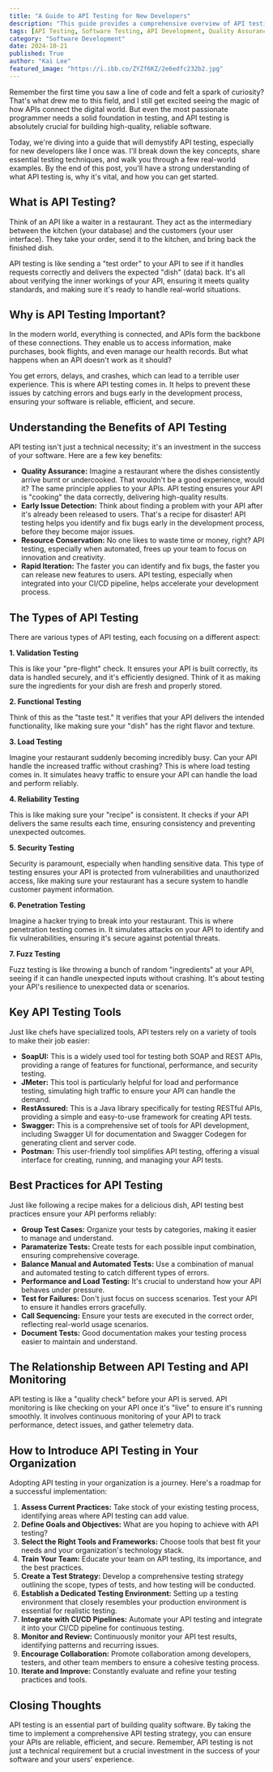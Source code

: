 ```yaml
---
title: "A Guide to API Testing for New Developers"
description: "This guide provides a comprehensive overview of API testing for new developers, explaining its importance, various types, essential tools, and best practices. Learn how to ensure your APIs are reliable, secure, and performant."
tags: [API Testing, Software Testing, API Development, Quality Assurance, Web Development, REST API, SOAP API, Software Engineering, DevOps]
category: "Software Development"
date: 2024-10-21
published: True
author: "Kai Lee"
featured_image: "https://i.ibb.co/ZYZf6KZ/2e6edfc232b2.jpg"
---
```



Remember the first time you saw a line of code and felt a spark of curiosity? That's what drew me to this field, and I still get excited seeing the magic of how APIs connect the digital world. But even the most passionate programmer needs a solid foundation in testing, and API testing is absolutely crucial for building high-quality, reliable software.

Today, we're diving into a guide that will demystify API testing, especially for new developers like I once was. I'll break down the key concepts, share essential testing techniques, and walk you through a few real-world examples.  By the end of this post, you'll have a strong understanding of what API testing is, why it's vital, and how you can get started.

## What is API Testing?

Think of an API like a waiter in a restaurant. They act as the intermediary between the kitchen (your database) and the customers (your user interface).  They take your order, send it to the kitchen, and bring back the finished dish.  

API testing is like sending a "test order" to your API to see if it handles requests correctly and delivers the expected "dish" (data) back. It's all about verifying the inner workings of your API, ensuring it meets quality standards, and making sure it's ready to handle real-world situations.

## Why is API Testing Important?

In the modern world, everything is connected, and APIs form the backbone of these connections. They enable us to access information, make purchases, book flights, and even manage our health records. But what happens when an API doesn't work as it should? 

You get errors, delays, and crashes, which can lead to a terrible user experience. This is where API testing comes in. It helps to prevent these issues by catching errors and bugs early in the development process, ensuring your software is reliable, efficient, and secure. 

## Understanding the Benefits of API Testing

API testing isn't just a technical necessity; it's an investment in the success of your software. Here are a few key benefits:

* **Quality Assurance:** Imagine a restaurant where the dishes consistently arrive burnt or undercooked.  That wouldn't be a good experience, would it? The same principle applies to your APIs.  API testing ensures your API is "cooking" the data correctly, delivering high-quality results.
* **Early Issue Detection:**  Think about finding a problem with your API after it's already been released to users.  That's a recipe for disaster! API testing helps you identify and fix bugs early in the development process, before they become major issues. 
* **Resource Conservation:**  No one likes to waste time or money, right? API testing, especially when automated, frees up your team to focus on innovation and creativity.
* **Rapid Iteration:** The faster you can identify and fix bugs, the faster you can release new features to users. API testing, especially when integrated into your CI/CD pipeline, helps accelerate your development process.

## The Types of API Testing

There are various types of API testing, each focusing on a different aspect:

**1. Validation Testing**

This is like your "pre-flight" check. It ensures your API is built correctly, its data is handled securely, and it's efficiently designed.  Think of it as making sure the ingredients for your dish are fresh and properly stored.

**2. Functional Testing**

Think of this as the "taste test." It verifies that your API delivers the intended functionality, like making sure your "dish" has the right flavor and texture.

**3. Load Testing**

Imagine your restaurant suddenly becoming incredibly busy.  Can your API handle the increased traffic without crashing? This is where load testing comes in. It simulates heavy traffic to ensure your API can handle the load and perform reliably.

**4. Reliability Testing**

This is like making sure your "recipe" is consistent. It checks if your API delivers the same results each time, ensuring consistency and preventing unexpected outcomes.

**5. Security Testing**

Security is paramount, especially when handling sensitive data.  This type of testing ensures your API is protected from vulnerabilities and unauthorized access, like making sure your restaurant has a secure system to handle customer payment information.

**6. Penetration Testing**

Imagine a hacker trying to break into your restaurant.  This is where penetration testing comes in. It simulates attacks on your API to identify and fix vulnerabilities, ensuring it's secure against potential threats.

**7. Fuzz Testing**

Fuzz testing is like throwing a bunch of random "ingredients" at your API, seeing if it can handle unexpected inputs without crashing. It's about testing your API's resilience to unexpected data or scenarios.

##  Key API Testing Tools

Just like chefs have specialized tools, API testers rely on a variety of tools to make their job easier:

* **SoapUI:** This is a widely used tool for testing both SOAP and REST APIs, providing a range of features for functional, performance, and security testing.
* **JMeter:** This tool is particularly helpful for load and performance testing, simulating high traffic to ensure your API can handle the demand.
* **RestAssured:** This is a Java library specifically for testing RESTful APIs, providing a simple and easy-to-use framework for creating API tests.
* **Swagger:** This is a comprehensive set of tools for API development, including Swagger UI for documentation and Swagger Codegen for generating client and server code.
* **Postman:** This user-friendly tool simplifies API testing, offering a visual interface for creating, running, and managing your API tests.

## Best Practices for API Testing

Just like following a recipe makes for a delicious dish, API testing best practices ensure your API performs reliably:

* **Group Test Cases:** Organize your tests by categories, making it easier to manage and understand.
* **Paramaterize Tests:** Create tests for each possible input combination, ensuring comprehensive coverage.
* **Balance Manual and Automated Tests:** Use a combination of manual and automated testing to catch different types of errors.
* **Performance and Load Testing:** It's crucial to understand how your API behaves under pressure.
* **Test for Failures:**  Don't just focus on success scenarios.  Test your API to ensure it handles errors gracefully.
* **Call Sequencing:** Ensure your tests are executed in the correct order, reflecting real-world usage scenarios.
* **Document Tests:** Good documentation makes your testing process easier to maintain and understand.

## The Relationship Between API Testing and API Monitoring

API testing is like a "quality check" before your API is served.  API monitoring is like checking on your API once it's "live" to ensure it's running smoothly.  It involves continuous monitoring of your API to track performance, detect issues, and gather telemetry data.

## How to Introduce API Testing in Your Organization

Adopting API testing in your organization is a journey. Here's a roadmap for a successful implementation:

1. **Assess Current Practices:**  Take stock of your existing testing process, identifying areas where API testing can add value.
2. **Define Goals and Objectives:**  What are you hoping to achieve with API testing? 
3. **Select the Right Tools and Frameworks:** Choose tools that best fit your needs and your organization's technology stack.
4. **Train Your Team:** Educate your team on API testing, its importance, and the best practices.
5. **Create a Test Strategy:**  Develop a comprehensive testing strategy outlining the scope, types of tests, and how testing will be conducted.
6. **Establish a Dedicated Testing Environment:**  Setting up a testing environment that closely resembles your production environment is essential for realistic testing. 
7. **Integrate with CI/CD Pipelines:**  Automate your API testing and integrate it into your CI/CD pipeline for continuous testing.
8. **Monitor and Review:** Continuously monitor your API test results, identifying patterns and recurring issues.
9. **Encourage Collaboration:** Promote collaboration among developers, testers, and other team members to ensure a cohesive testing process.
10. **Iterate and Improve:**  Constantly evaluate and refine your testing practices and tools.

## Closing Thoughts

API testing is an essential part of building quality software. By taking the time to implement a comprehensive API testing strategy, you can ensure your APIs are reliable, efficient, and secure. Remember, API testing is not just a technical requirement but a crucial investment in the success of your software and your users' experience.
